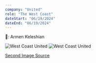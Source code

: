 ```yaml
---
company: "United"
role: "The West Coast"
dateStart: "06/19/2024"
dateEnd: "06/19/2024"
---
```


📸: Armen Keleshian

<img src="https://res.cloudinary.com/relentz3d/image/upload/t_relent/v1719058706/GQfbujuWYAAw-A8.jpg" alt="West Coast United" loading="lazy" />

<img src="https://res.cloudinary.com/relentz3d/image/upload/v1720159618/nlu-poster-compressed.png" alt="West Coast United" loading="lazy" />

[Second Image Source](https://twitter.com/nfr_podcast/status/1808378153322033413)